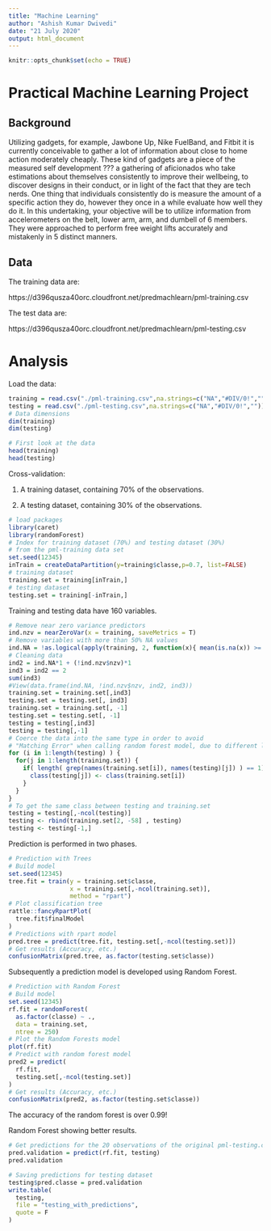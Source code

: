```yaml
---
title: "Machine Learning"
author: "Ashish Kumar Dwivedi"
date: "21 July 2020"
output: html_document
---
```


```r
knitr::opts_chunk$set(echo = TRUE)
```

# Practical Machine Learning Project

## Background

Utilizing gadgets, for example, Jawbone Up, Nike FuelBand, and Fitbit it is currently conceivable to gather a lot of information about close to home action moderately cheaply. These kind of gadgets are a piece of the measured self development ??? a gathering of aficionados who take estimations about themselves consistently to improve their wellbeing, to discover designs in their conduct, or in light of the fact that they are tech nerds. One thing that individuals consistently do is measure the amount of a specific action they do, however they once in a while evaluate how well they do it. In this undertaking, your objective will be to utilize information from accelerometers on the belt, lower arm, arm, and dumbell of 6 members. They were approached to perform free weight lifts accurately and mistakenly in 5 distinct manners.

## Data

The training data are:

https://d396qusza40orc.cloudfront.net/predmachlearn/pml-training.csv

The test data are:

https://d396qusza40orc.cloudfront.net/predmachlearn/pml-testing.csv

# Analysis

Load the data:

```r
training = read.csv("./pml-training.csv",na.strings=c("NA","#DIV/0!",""))
testing = read.csv("./pml-testing.csv",na.strings=c("NA","#DIV/0!",""))
# Data dimensions
dim(training)
dim(testing)
```

```r
# First look at the data
head(training)
head(testing)
```

Cross-validation:

1) A training dataset, containing 70% of the observations. 

2) A testing dataset, containing 30% of the observations.

```r
# load packages
library(caret)
library(randomForest)
# Index for training dataset (70%) and testing dataset (30%) 
# from the pml-training data set
set.seed(12345)
inTrain = createDataPartition(y=training$classe,p=0.7, list=FALSE)
# training dataset
training.set = training[inTrain,]
# testing dataset
testing.set = training[-inTrain,]
```

Training and testing data have 160 variables. 

```r
# Remove near zero variance predictors
ind.nzv = nearZeroVar(x = training, saveMetrics = T)
# Remove variables with more than 50% NA values
ind.NA = !as.logical(apply(training, 2, function(x){ mean(is.na(x)) >= 0.5}))
# Cleaning data
ind2 = ind.NA*1 + (!ind.nzv$nzv)*1
ind3 = ind2 == 2
sum(ind3)
#View(data.frame(ind.NA, !ind.nzv$nzv, ind2, ind3))
training.set = training.set[,ind3]
testing.set = testing.set[, ind3]
training.set = training.set[, -1]
testing.set = testing.set[, -1]
testing = testing[,ind3]
testing = testing[,-1]
# Coerce the data into the same type in order to avoid
# "Matching Error" when calling random forest model, due to different levels in variables
for (i in 1:length(testing) ) {
  for(j in 1:length(training.set)) {
    if( length( grep(names(training.set[i]), names(testing)[j]) ) == 1)  {
      class(testing[j]) <- class(training.set[i])
    }      
  }      
}
# To get the same class between testing and training.set
testing = testing[,-ncol(testing)]
testing <- rbind(training.set[2, -58] , testing)
testing <- testing[-1,]
```

Prediction is performed in two phases.




```r
# Prediction with Trees
# Build model
set.seed(12345)
tree.fit = train(y = training.set$classe,
                 x = training.set[,-ncol(training.set)],
                 method = "rpart")
# Plot classification tree
rattle::fancyRpartPlot(
  tree.fit$finalModel
)
# Predictions with rpart model
pred.tree = predict(tree.fit, testing.set[,-ncol(testing.set)])
# Get results (Accuracy, etc.)
confusionMatrix(pred.tree, as.factor(testing.set$classe))
```

Subsequently a prediction model is developed using Random Forest.





```r
# Prediction with Random Forest
# Build model
set.seed(12345)
rf.fit = randomForest(
  as.factor(classe) ~ .,
  data = training.set,
  ntree = 250)
# Plot the Random Forests model
plot(rf.fit)
# Predict with random forest model
pred2 = predict(
  rf.fit,
  testing.set[,-ncol(testing.set)]
)
# Get results (Accuracy, etc.)
confusionMatrix(pred2, as.factor(testing.set$classe))
```

The accuracy of the random forest is over 0.99!

Random Forest showing better results.



```r
# Get predictions for the 20 observations of the original pml-testing.csv
pred.validation = predict(rf.fit, testing)
pred.validation
```

```r
# Saving predictions for testing dataset
testing$pred.classe = pred.validation
write.table(
  testing,
  file = "testing_with_predictions",
  quote = F
)
```